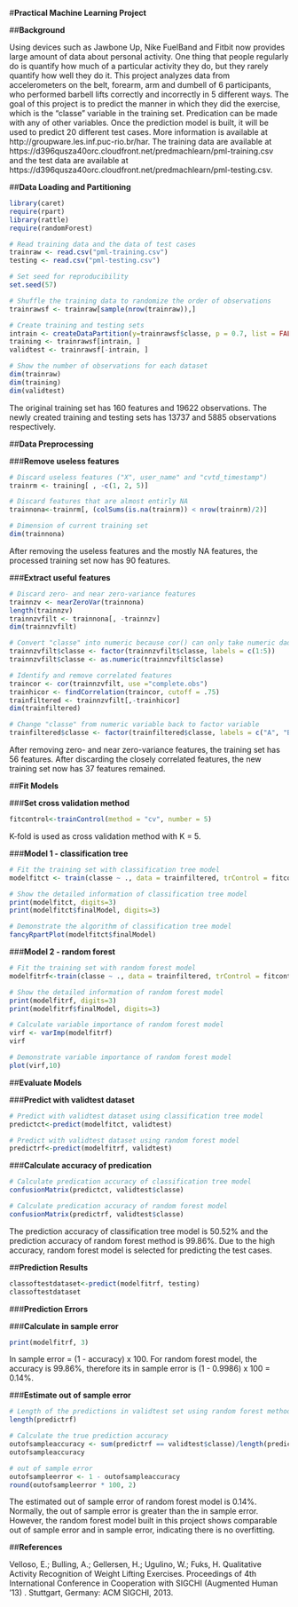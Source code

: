 #**Practical Machine Learning Project**

##**Background**

Using devices such as Jawbone Up, Nike FuelBand and Fitbit now provides large amount of data about personal activity. One thing that people regularly do is quantify how much of a particular activity they do, but they rarely quantify how well they do it. This project analyzes data from accelerometers on the belt, forearm, arm and dumbell of 6 participants, who performed barbell lifts correctly and incorrectly in 5 different ways. The goal of this project is to predict the manner in which they did the exercise, which is the "classe" variable in the training set. Predication can be made with any of other variables. Once the prediction model is built, it will be used to predict 20 different test cases. More information is available at http://groupware.les.inf.puc-rio.br/har. The training data are available at https://d396qusza40orc.cloudfront.net/predmachlearn/pml-training.csv and the test data are available at https://d396qusza40orc.cloudfront.net/predmachlearn/pml-testing.csv.

##**Data Loading and Partitioning** 
```r
library(caret)
require(rpart)
library(rattle)
require(randomForest)

# Read training data and the data of test cases
trainraw <- read.csv("pml-training.csv")
testing <- read.csv("pml-testing.csv")

# Set seed for reproducibility
set.seed(57)

# Shuffle the training data to randomize the order of observations
trainrawsf <- trainraw[sample(nrow(trainraw)),]

# Create training and testing sets
intrain <- createDataPartition(y=trainrawsf$classe, p = 0.7, list = FALSE)
training <- trainrawsf[intrain, ]
validtest <- trainrawsf[-intrain, ]
```
```r
# Show the number of observations for each dataset
dim(trainraw)
dim(training)
dim(validtest)
```

The original training set has 160 features and 19622 observations. The newly created training and testing sets has 13737 and 5885 observations respectively.

##**Data Preprocessing**

###**Remove useless features**
```r
# Discard useless features ("X", user_name" and "cvtd_timestamp")  
trainrm <- training[ , -c(1, 2, 5)] 

# Discard features that are almost entirly NA
trainnona<-trainrm[, (colSums(is.na(trainrm)) < nrow(trainrm)/2)]

# Dimension of current training set 
dim(trainnona)
```

After removing the useless features and the mostly NA features, the processed training set now has 90 features. 

###**Extract useful features**
```r
# Discard zero- and near zero-variance features
trainnzv <- nearZeroVar(trainnona)
length(trainnzv)
trainnzvfilt <- trainnona[, -trainnzv]  
dim(trainnzvfilt)

# Convert "classe" into numeric because cor() can only take numeric dada.frame
trainnzvfilt$classe <- factor(trainnzvfilt$classe, labels = c(1:5))
trainnzvfilt$classe <- as.numeric(trainnzvfilt$classe)

# Identify and remove correlated features
traincor <- cor(trainnzvfilt, use ="complete.obs")
trainhicor <- findCorrelation(traincor, cutoff = .75)
trainfiltered <- trainnzvfilt[,-trainhicor]
dim(trainfiltered)

# Change "classe" from numeric variable back to factor variable
trainfiltered$classe <- factor(trainfiltered$classe, labels = c("A", "B", "C", "D", "E"))
```

After removing zero- and near zero-variance features, the training set has 56 features. After discarding the closely correlated features, the new training set now has 37 features remained. 

##**Fit Models**

###**Set cross validation method**
```r
fitcontrol<-trainControl(method = "cv", number = 5)
```

K-fold is used as cross validation method with K = 5.

###**Model 1 - classification tree**
```r
# Fit the training set with classification tree model
modelfitct <- train(classe ~ ., data = trainfiltered, trControl = fitcontrol, method="rpart")
```
```r
# Show the detailed information of classification tree model
print(modelfitct, digits=3)
print(modelfitct$finalModel, digits=3)

# Demonstrate the algorithm of classification tree model
fancyRpartPlot(modelfitct$finalModel)
```

###**Model 2 - random forest**
```r
# Fit the training set with random forest model
modelfitrf<-train(classe ~ ., data = trainfiltered, trControl = fitcontrol, method="rf", importance = T)
```
```r
# Show the detailed information of random forest model
print(modelfitrf, digits=3)
print(modelfitrf$finalModel, digits=3)

# Calculate variable importance of random forest model
virf <- varImp(modelfitrf)
virf

# Demonstrate variable importance of random forest model
plot(virf,10)
```

##**Evaluate Models**

###**Predict with validtest dataset**
```r
# Predict with validtest dataset using classification tree model
predictct<-predict(modelfitct, validtest)

# Predict with validtest dataset using random forest model
predictrf<-predict(modelfitrf, validtest)
```

###**Calculate accuracy of predication**
```r
# Calculate predication accuracy of classification tree model
confusionMatrix(predictct, validtest$classe)

# Calculate predication accuracy of random forest model
confusionMatrix(predictrf, validtest$classe)
```

The prediction accuracy of classification tree model is 50.52% and the prediction accuracy of random forest method is 99.86%. Due to the high accuracy, random forest model is selected for predicting the test cases. 

##**Prediction Results**
```r
classoftestdataset<-predict(modelfitrf, testing)
classoftestdataset
```

###**Prediction Errors**

###**Calculate in sample error**
```r
print(modelfitrf, 3)
```

In sample error = (1 - accuracy) x 100. For random forest model, the accuracy is 99.86%, therefore its in sample error is (1 - 0.9986) x 100 = 0.14%.

###**Estimate out of sample error**
```r
# Length of the predictions in validtest set using random forest method
length(predictrf)

# Calculate the true prediction accuracy
outofsampleaccuracy <- sum(predictrf == validtest$classe)/length(predictrf)
outofsampleaccuracy

# out of sample error 
outofsampleerror <- 1 - outofsampleaccuracy
round(outofsampleerror * 100, 2)
```

The estimated out of sample error of random forest model is 0.14%. Normally, the out of sample error is greater than the in sample error. However, the random forest model built in this project shows comparable out of sample error and in sample error, indicating there is no overfitting. 

##**References**

Velloso, E.; Bulling, A.; Gellersen, H.; Ugulino, W.; Fuks, H. Qualitative Activity Recognition of Weight Lifting Exercises. Proceedings of 4th International Conference in Cooperation with SIGCHI (Augmented Human '13) . Stuttgart, Germany: ACM SIGCHI, 2013.